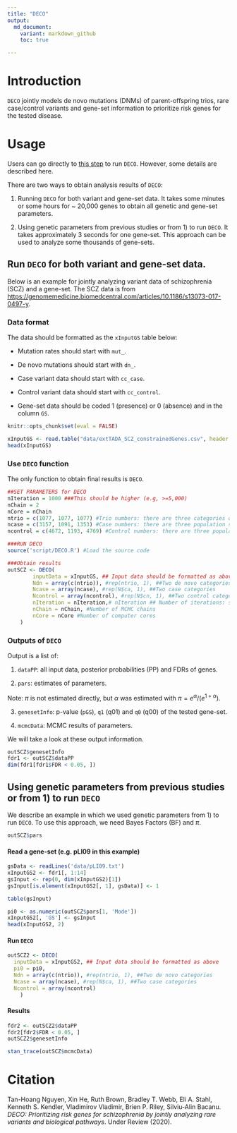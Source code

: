 ```yaml
---
title: "DECO"
output:
  md_document:
    variant: markdown_github
    toc: true

---
```


# Introduction

$\texttt{DECO}$ jointly models de novo mutations (DNMs) of parent-offspring trios, rare case/control variants and gene-set information to prioritize risk genes for the tested disease.

# Usage

Users can go directly to [this step](#run1) to run $\texttt{DECO}$. However, some details are described here.

There are two ways to obtain analysis results of $\texttt{DECO}$:
  
  1) Running $\texttt{DECO}$ for both variant and gene-set data. It takes some minutes or some hours for ~ 20,000 genes to obtain all genetic and gene-set parameters.
  
  2) Using genetic parameters from previous studies or from 1) to run $\texttt{DECO}$. It takes approximately 3 seconds for one gene-set. This approach can be used to analyze some thousands of  gene-sets.
  

## Run $\texttt{DECO}$ for both variant and gene-set data.

Below is an example for jointly analyzing variant data of schizophrenia (SCZ) and a gene-set. The SCZ data is from [https://genomemedicine.biomedcentral.com/articles/10.1186/s13073-017-0497-y](Nguyen et al., 2017, Genome Medicine).


### Data format
The data should be formatted as the $\texttt{xInputGS}$ table below:

  - Mutation rates should start with $\texttt{mut_}$.
  
  - De novo mutations should start with $\texttt{dn_}$.
  
  - Case variant data should start with $\texttt{cc_case}$.
  
  - Control variant data should start with $\texttt{cc_control}$.
  
  - Gene-set data should be coded 1 (presence) or 0 (absence) and in the column $\texttt{GS}$.
  
```r
knitr::opts_chunk$set(eval = FALSE)
```

```r
xInputGS <- read.table("data/extTADA_SCZ_constrainedGenes.csv", header = TRUE, as.is = TRUE)
head(xInputGS)
```

### Use $\texttt{DECO}$ function {#run1}

The only function to obtain final results is $\texttt{DECO}$.

```r
##SET PARAMETERS for DECO
nIteration = 1000 ###This should be higher (e.g, >=5,000)
nChain = 2
nCore = nChain
ntrio = c(1077, 1077, 1077) #Trio numbers: there are three categories of de novo mutations 
ncase = c(3157, 1091, 1353) #Case numbers: there are three population samples of rare case/control variants
ncontrol = c(4672, 1193, 4769) #Control numbers: there are three population samples of rare case/control variants

###RUN DECO
source('script/DECO.R') #Load the source code

###Obtain results
outSCZ <- DECO(
        inputData = xInputGS, ## Input data should be formatted as above
        Ndn = array(c(ntrio)), #rep(ntrio, 1), ##Two de novo categories
        Ncase = array(ncase), #rep(N$ca, 1), ##Two case categories
        Ncontrol = array(ncontrol), #rep(N$cn, 1), ##Two control categories
        nIteration = nIteration,# nIteration ## Number of iterations: should be upto higher for real data
        nChain = nChain, #Number of MCMC chains
        nCore = nCore #Number of computer cores
    )

```

### Outputs of $\texttt{DECO}$

Output is a list of:

  1) $\texttt{dataPP}$: all input data, posterior probabilities (PP) and FDRs of genes.
  
  2) $\texttt{pars}$: estimates of parameters.
  
  Note: $\pi$ is not estimated directly, but $\alpha$ was estimated with $\pi = e^\alpha/(e^{1 + \alpha})$.
  
  3) $\texttt{genesetInfo}$: p-value ($\texttt{pGS}$), $\texttt{q1}$ (q01) and $\texttt{q0}$ (q00) of the tested gene-set.
  
  4) $\texttt{mcmcData}$: MCMC results of parameters.


We will take a look at these output information.

```r
outSCZ$genesetInfo
fdr1 <- outSCZ$dataPP
dim(fdr1[fdr1$FDR < 0.05, ])
```

## Using genetic parameters from previous studies or from 1) to run $\texttt{DECO}$

We describe an example in which we used genetic parameters from 1) to run $\texttt{DECO}$. To use this approach, we need Bayes Factors (BF) and $\pi$.
```r
outSCZ$pars
```
  
#### Read a gene-set (e.g. pLI09 in this example)

```r
gsData <- readLines('data/pLI09.txt')
xInputGS2 <- fdr1[, 1:14]
gsInput <- rep(0, dim(xInputGS2)[1])
gsInput[is.element(xInputGS2[, 1], gsData)] <- 1

table(gsInput)

pi0 <- as.numeric(outSCZ$pars[1, 'Mode'])
xInputGS2[, 'GS'] <- gsInput
head(xInputGS2, 2)

```

#### Run $\texttt{DECO}$

```r
outSCZ2 <- DECO(
  inputData = xInputGS2, ## Input data should be formatted as above
  pi0 = pi0,
  Ndn = array(c(ntrio)), #rep(ntrio, 1), ##Two de novo categories
  Ncase = array(ncase), #rep(N$ca, 1), ##Two case categories
  Ncontrol = array(ncontrol)
    )

```

#### Results

```r
fdr2 <- outSCZ2$dataPP
fdr2[fdr2$FDR < 0.05, ]
outSCZ2$genesetInfo
```
```r
stan_trace(outSCZ$mcmcData)
```

# Citation
Tan-Hoang Nguyen, Xin He, Ruth Brown, Bradley T. Webb, Eli A. Stahl, Kenneth S. Kendler, Vladimirov Vladimir, Brien P. Riley, Silviu-Alin Bacanu. *DECO: Prioritizing risk genes for schizophrenia by jointly analyzing rare variants and biological pathways*. Under Review (2020).
